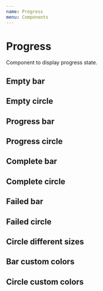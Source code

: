 ```yaml
---
name: Progress
menu: Components
---
```



# Progress

Component to display progress state.

## Empty bar

<Playground>
    <ProgressBar value={0} />
    <ProgressCircle value={0} />
</Playground>

## Empty circle

<Playground>
    <ProgressCircle value={0} />
</Playground>

## Progress bar

<Playground>
    <ProgressBar value={0} />
    <ProgressBar value={25} />
    <ProgressBar value={50} />
    <ProgressBar value={75} />
    <ProgressBar value={100} />
</Playground>

## Progress circle

<Playground>
    <ProgressCircle value={0} />
    <ProgressCircle value={25} />
    <ProgressCircle value={50} />
    <ProgressCircle value={75} />
    <ProgressCircle value={100} />
</Playground>

## Complete bar

<Playground>
    <ProgressBar value={100} />
</Playground>

## Complete circle

<Playground>
    <ProgressCircle value={100} />
</Playground>

## Failed bar

<Playground>
    <ProgressBar value={100} failed />
</Playground>

## Failed circle

<Playground>
    <ProgressCircle value={100} failed />
</Playground>

## Circle different sizes

<Playground>
    <ProgressCircle value={50} circleSize={0} />
    <ProgressCircle value={50} circleSize={25} />
    <ProgressCircle value={50} circleSize={50} />
    <ProgressCircle value={50} circleSize={75} />
    <ProgressCircle value={50} circleSize={100} />
</Playground>

## Bar custom colors

<Playground>
    <ProgressBar value={25} transitionColors={['pink', 'violet', 'purple']} />
    <ProgressBar value={50} transitionColors={['pink', 'violet', 'purple']} />
    <ProgressBar value={75} transitionColors={['pink', 'violet', 'purple']} />
</Playground>

## Circle custom colors

<Playground>
    <ProgressCircle value={25} transitionColors={['pink', 'violet', 'purple']} />
    <ProgressCircle value={50} transitionColors={['pink', 'violet', 'purple']} />
    <ProgressCircle value={75} transitionColors={['pink', 'violet', 'purple']} />
</Playground>
